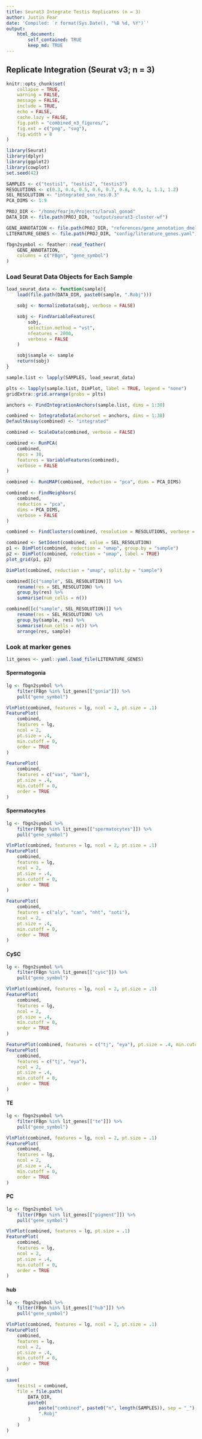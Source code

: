 ```yaml
---
title: Seurat3 Integrate Testis Replicates (n = 3)
author: Justin Fear
date: 'Compiled: `r format(Sys.Date(), "%B %d, %Y")`'
output: 
    html_document:
        self_contained: TRUE
        keep_md: TRUE
---
```


## Replicate Integration (Seurat v3; n = 3)

```r
knitr::opts_chunk$set(
    collapse = TRUE,
    warning = FALSE,
    message = FALSE,
    include = TRUE,
    echo = FALSE,
    cache.lazy = FALSE,
    fig.path = "combined_n3_figures/",
    fig.ext = c("png", "svg"),
    fig.width = 8
)
```

```r
library(Seurat)
library(dplyr)
library(ggplot2)
library(cowplot)
set.seed(42)
```

```r
SAMPLES <- c("testis1", "testis2", "testis3")
RESOLUTIONS <- c(0.3, 0.4, 0.5, 0.6, 0.7, 0.8, 0.9, 1, 1.1, 1.2)
SEL_RESOLUTION <- "integrated_snn_res.0.3"
PCA_DIMS <- 1:9

PROJ_DIR <- "/home/fearjm/Projects/larval_gonad"
DATA_DIR <- file.path(PROJ_DIR, "output/seurat3-cluster-wf")

GENE_ANNOTATION <- file.path(PROJ_DIR, "references/gene_annotation_dmel_r6-24.feather")
LITERATURE_GENES <- file.path(PROJ_DIR, "config/literature_genes.yaml")
```

```r
fbgn2symbol <- feather::read_feather(
    GENE_ANNOTATION,
    columns = c("FBgn", "gene_symbol")
)
```

### Load Seurat Data Objects for Each Sample

```r
load_seurat_data <- function(sample){
    load(file.path(DATA_DIR, paste0(sample, ".Robj")))

    sobj <- NormalizeData(sobj, verbose = FALSE)

    sobj <- FindVariableFeatures(
        sobj,
        selection.method = "vst",
        nfeatures = 2000,
        verbose = FALSE
    )

    sobj$sample <- sample
    return(sobj)
}

sample.list <- lapply(SAMPLES, load_seurat_data)
```

```r
plts <- lapply(sample.list, DimPlot, label = TRUE, legend = "none")
gridExtra::grid.arrange(grobs = plts)
```

```r
anchors <- FindIntegrationAnchors(sample.list, dims = 1:30)
```

```r
combined <- IntegrateData(anchorset = anchors, dims = 1:30)
DefaultAssay(combined) <- "integrated"
```


```r
combined <- ScaleData(combined, verbose = FALSE)

combined <- RunPCA(
    combined,
    npcs = 30,
    features = VariableFeatures(combined),
    verbose = FALSE
)

combined <- RunUMAP(combined, reduction = "pca", dims = PCA_DIMS)
```

```r
combined <- FindNeighbors(
    combined,
    reduction = "pca",
    dims = PCA_DIMS,
    verbose = FALSE
)

combined <- FindClusters(combined, resolution = RESOLUTIONS, verbose = FALSE)
```

```r
combined <- SetIdent(combined, value = SEL_RESOLUTION)
p1 <- DimPlot(combined, reduction = "umap", group.by = "sample")
p2 <- DimPlot(combined, reduction = "umap", label = TRUE)
plot_grid(p1, p2)
```

```r
DimPlot(combined, reduction = "umap", split.by = "sample")
```

```r
combined[[c("sample", SEL_RESOLUTION)]] %>%
    rename(res = SEL_RESOLUTION) %>%
    group_by(res) %>%
    summarise(num_cells = n())
```

```r
combined[[c("sample", SEL_RESOLUTION)]] %>%
    rename(res = SEL_RESOLUTION) %>%
    group_by(sample, res) %>%
    summarise(num_cells = n()) %>%
    arrange(res, sample)
```

### Look at marker genes

```r
lit_genes <- yaml::yaml.load_file(LITERATURE_GENES)
```

#### Spermatogonia

```r
lg <- fbgn2symbol %>%
    filter(FBgn %in% lit_genes[["gonia"]]) %>%
    pull("gene_symbol")

VlnPlot(combined, features = lg, ncol = 2, pt.size = .1)
FeaturePlot(
    combined,
    features = lg,
    ncol = 2,
    pt.size = .4,
    min.cutoff = 0,
    order = TRUE
)
```

```r
FeaturePlot(
    combined,
    features = c("vas", "bam"),
    pt.size = .4,
    min.cutoff = 0,
    order = TRUE
)
```

#### Spermatocytes

```r
lg <- fbgn2symbol %>%
    filter(FBgn %in% lit_genes[["spermatocytes"]]) %>%
    pull("gene_symbol")

VlnPlot(combined, features = lg, ncol = 2, pt.size = .1)
FeaturePlot(
    combined,
    features = lg,
    ncol = 2,
    pt.size = .4,
    min.cutoff = 0,
    order = TRUE
)
```

```r
FeaturePlot(
    combined,
    features = c("aly", "can", "nht", "soti"),
    ncol = 2,
    pt.size = .4,
    min.cutoff = 0,
    order = TRUE
)
```

#### CySC

```r
lg <- fbgn2symbol %>%
    filter(FBgn %in% lit_genes[["cysc"]]) %>%
    pull("gene_symbol")

VlnPlot(combined, features = lg, ncol = 2, pt.size = .1)
FeaturePlot(
    combined,
    features = lg,
    ncol = 2,
    pt.size = .4,
    min.cutoff = 0,
    order = TRUE
)
```

```r
FeaturePlot(combined, features = c("tj", "eya"), pt.size = .4, min.cutoff = 0, order=TRUE)
FeaturePlot(
    combined,
    features = c("tj", "eya"),
    ncol = 2,
    pt.size = .4,
    min.cutoff = 0,
    order = TRUE
)
```

#### TE

```r
lg <- fbgn2symbol %>%
    filter(FBgn %in% lit_genes[["te"]]) %>%
    pull("gene_symbol")

VlnPlot(combined, features = lg, ncol = 2, pt.size = .1)
FeaturePlot(
    combined,
    features = lg,
    ncol = 2,
    pt.size = .4,
    min.cutoff = 0,
    order = TRUE
)
```

#### PC

```r
lg <- fbgn2symbol %>%
    filter(FBgn %in% lit_genes[["pigment"]]) %>%
    pull("gene_symbol")

VlnPlot(combined, features = lg, pt.size = .1)
FeaturePlot(
    combined,
    features = lg,
    ncol = 2,
    pt.size = .4,
    min.cutoff = 0,
    order = TRUE
)
```

#### hub

```r
lg <- fbgn2symbol %>%
    filter(FBgn %in% lit_genes[["hub"]]) %>%
    pull("gene_symbol")

VlnPlot(combined, features = lg, ncol = 2, pt.size = .1)
FeaturePlot(
    combined,
    features = lg,
    ncol = 2,
    pt.size = .4,
    min.cutoff = 0,
    order = TRUE
)
```


```r
save(
    tesits1 = combined,
    file = file.path(
        DATA_DIR,
        paste0(
            paste("combined", paste0("n", length(SAMPLES)), sep = "_"),
            ".Robj"
        )
    )
)
```